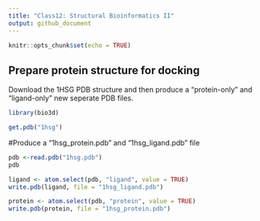```yaml
---
title: "Class12: Structural Bioinformatics II"
output: github_document
---
```


```r
knitr::opts_chunk$set(echo = TRUE)
```

## Prepare protein structure for docking

Download the 1HSG PDB structure and then produce a "protein-only" and "ligand-only" new seperate PDB files.

```r
library(bio3d)

get.pdb("1hsg")
```

#Produce a "1hsg_protein.pdb" and "1hsg_ligand.pdb" file
```r
pdb <-read.pdb("1hsg.pdb")
pdb
```

```r
ligand <- atom.select(pdb, "ligand", value = TRUE)
write.pdb(ligand, file = "1hsg_ligand.pdb")

protein <- atom.select(pdb, "protein", value = TRUE)
write.pdb(protein, file = "1hsg_protein.pdb")
```






















